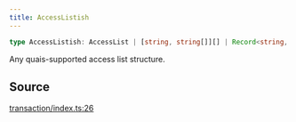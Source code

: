 ```yaml
---
title: AccessListish
---
```


```ts
type AccessListish: AccessList | [string, string[]][] | Record<string, string[]>;
```

Any quais-supported access list structure.

## Source

[transaction/index.ts:26](https://github.com/dominant-strategies/quais.js/blob/751386e3ad6372322a3c76548f56b903bfed1896/src/transaction/index.ts#L26)
